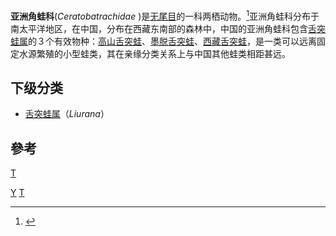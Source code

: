 {{Automatic taxobox
| taxon = Ceratobatrachidae 
| authority = Boulenger, 1884 
}}

'''亚洲角蛙科'''(''Ceratobatrachidae'' )是[[无尾目|无尾目]]的一科两栖动物。<ref>{{cite web |title=中国两栖类增加第十三个科：亚洲角蛙科 |url=https://www.sohu.com/a/56813517_119753 |website=搜狐}}</ref>亚洲角蛙科分布于南太平洋地区，在中国，分布在西藏东南部的森林中，中国的亚洲角蛙科包含[[舌突蛙属|舌突蛙属]]的３个有效物种：[[高山舌突蛙|高山舌突蛙]]、[[墨脱舌突蛙|墨脱舌突蛙]]、[[西藏舌突蛙|西藏舌突蛙]]，是一类可以远离固定水源繁殖的小型蛙类，其在亲缘分类关系上与中国其他蛙类相距甚远。

== 下级分类 ==
* [[舌突蛙属|舌突蛙属]]（''Liurana''）

== 參考 ==
{{reflist}}
{{無尾目}}
{{taxonbar}}
[[category:亚洲角蛙科|T]]
[[Category:无尾目|Y]]
[[Category:_1884年描述的分类群|T]]